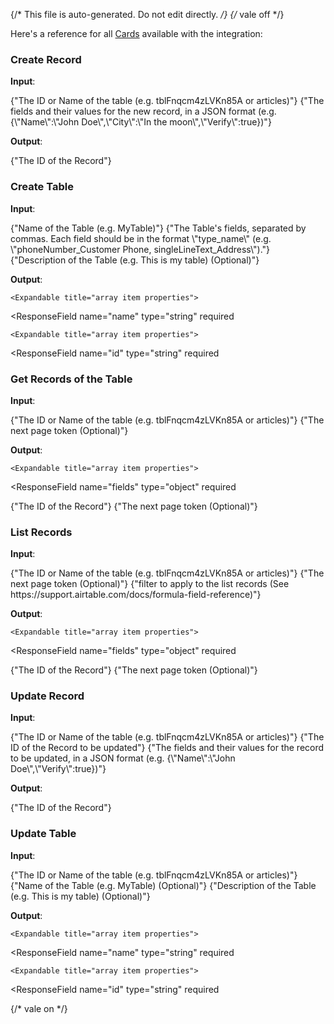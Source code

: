 {/* This file is auto-generated. Do not edit directly. */}
{/* vale off */}

Here's a reference for all [Cards](/learn/reference/cards/introduction) available with the integration:

### Create Record

**Input**:

<Expandable title="input fields">
  <ResponseField
    name="tableIdOrName"
    type="string"
    required
  >
    <span>{"The ID or Name of the table (e.g. tblFnqcm4zLVKn85A or articles)"}</span>
  </ResponseField>
  <ResponseField
    name="fields"
    type="string"
    required
  >
    <span>{"The fields and their values for the new record, in a JSON format (e.g. {\"Name\":\"John Doe\",\"City\":\"In the moon\",\"Verify\":true})"}</span>
  </ResponseField>
</Expandable>

**Output**:

<Expandable title="output">
  <ResponseField
    name="fields"
    type="object"
    required
  >
    
  </ResponseField>
  <ResponseField
    name="id"
    type="string"
    required
  >
    <span>{"The ID of the Record"}</span>
  </ResponseField>
</Expandable>

### Create Table

**Input**:

<Expandable title="input fields">
  <ResponseField
    name="name"
    type="string"
    required
  >
    <span>{"Name of the Table (e.g. MyTable)"}</span>
  </ResponseField>
  <ResponseField
    name="fields"
    type="string"
    required
  >
    <span>{"The Table's fields, separated by commas. Each field should be in the format \"type_name\" (e.g. \"phoneNumber_Customer Phone, singleLineText_Address\")."}</span>
  </ResponseField>
  <ResponseField
    name="description"
    type="string"
  >
    <span>{"Description of the Table (e.g. This is my table) (Optional)"}</span>
  </ResponseField>
</Expandable>

**Output**:

<Expandable title="output">
  <ResponseField
    name="description"
    type="string"
  >
    
  </ResponseField>
  <ResponseField
    name="fields"
    type="array"
    required
  >
    

    <Expandable title="array item properties">
  <ResponseField
    name="name"
    type="string"
    required
  >
    
  </ResponseField>
  <ResponseField
    name="type"
    type="string"
    required
  >
    
  </ResponseField>
    </Expandable>
  </ResponseField>
  <ResponseField
    name="id"
    type="string"
    required
  >
    
  </ResponseField>
  <ResponseField
    name="name"
    type="string"
    required
  >
    
  </ResponseField>
  <ResponseField
    name="primaryFieldId"
    type="string"
    required
  >
    
  </ResponseField>
  <ResponseField
    name="views"
    type="array"
    required
  >
    

    <Expandable title="array item properties">
  <ResponseField
    name="id"
    type="string"
    required
  >
    
  </ResponseField>
  <ResponseField
    name="name"
    type="string"
    required
  >
    
  </ResponseField>
  <ResponseField
    name="type"
    type="string"
    required
  >
    
  </ResponseField>
    </Expandable>
  </ResponseField>
</Expandable>

### Get Records of the Table

**Input**:

<Expandable title="input fields">
  <ResponseField
    name="tableIdOrName"
    type="string"
    required
  >
    <span>{"The ID or Name of the table (e.g. tblFnqcm4zLVKn85A or articles)"}</span>
  </ResponseField>
  <ResponseField
    name="nextToken"
    type="string"
  >
    <span>{"The next page token (Optional)"}</span>
  </ResponseField>
</Expandable>

**Output**:

<Expandable title="output">
  <ResponseField
    name="records"
    type="array"
    required
  >
    

    <Expandable title="array item properties">
  <ResponseField
    name="fields"
    type="object"
    required
  >
    
  </ResponseField>
  <ResponseField
    name="id"
    type="string"
    required
  >
    <span>{"The ID of the Record"}</span>
  </ResponseField>
    </Expandable>
  </ResponseField>
  <ResponseField
    name="nextToken"
    type="string"
  >
    <span>{"The next page token (Optional)"}</span>
  </ResponseField>
</Expandable>

### List Records

**Input**:

<Expandable title="input fields">
  <ResponseField
    name="tableIdOrName"
    type="string"
    required
  >
    <span>{"The ID or Name of the table (e.g. tblFnqcm4zLVKn85A or articles)"}</span>
  </ResponseField>
  <ResponseField
    name="nextToken"
    type="string"
  >
    <span>{"The next page token (Optional)"}</span>
  </ResponseField>
  <ResponseField
    name="filterByFormula"
    type="string"
  >
    <span>{"filter to apply to the list records (See https://support.airtable.com/docs/formula-field-reference)"}</span>
  </ResponseField>
</Expandable>

**Output**:

<Expandable title="output">
  <ResponseField
    name="records"
    type="array"
    required
  >
    

    <Expandable title="array item properties">
  <ResponseField
    name="fields"
    type="object"
    required
  >
    
  </ResponseField>
  <ResponseField
    name="id"
    type="string"
    required
  >
    <span>{"The ID of the Record"}</span>
  </ResponseField>
    </Expandable>
  </ResponseField>
  <ResponseField
    name="nextToken"
    type="string"
  >
    <span>{"The next page token (Optional)"}</span>
  </ResponseField>
</Expandable>

### Update Record

**Input**:

<Expandable title="input fields">
  <ResponseField
    name="tableIdOrName"
    type="string"
    required
  >
    <span>{"The ID or Name of the table (e.g. tblFnqcm4zLVKn85A or articles)"}</span>
  </ResponseField>
  <ResponseField
    name="recordId"
    type="string"
    required
  >
    <span>{"The ID of the Record to be updated"}</span>
  </ResponseField>
  <ResponseField
    name="fields"
    type="string"
    required
  >
    <span>{"The fields and their values for the record to be updated, in a JSON format (e.g. {\"Name\":\"John Doe\",\"Verify\":true})"}</span>
  </ResponseField>
</Expandable>

**Output**:

<Expandable title="output">
  <ResponseField
    name="fields"
    type="object"
    required
  >
    
  </ResponseField>
  <ResponseField
    name="id"
    type="string"
    required
  >
    <span>{"The ID of the Record"}</span>
  </ResponseField>
</Expandable>

### Update Table

**Input**:

<Expandable title="input fields">
  <ResponseField
    name="tableIdOrName"
    type="string"
    required
  >
    <span>{"The ID or Name of the table (e.g. tblFnqcm4zLVKn85A or articles)"}</span>
  </ResponseField>
  <ResponseField
    name="name"
    type="string"
  >
    <span>{"Name of the Table (e.g. MyTable) (Optional)"}</span>
  </ResponseField>
  <ResponseField
    name="description"
    type="string"
  >
    <span>{"Description of the Table (e.g. This is my table) (Optional)"}</span>
  </ResponseField>
</Expandable>

**Output**:

<Expandable title="output">
  <ResponseField
    name="description"
    type="string"
  >
    
  </ResponseField>
  <ResponseField
    name="fields"
    type="array"
    required
  >
    

    <Expandable title="array item properties">
  <ResponseField
    name="name"
    type="string"
    required
  >
    
  </ResponseField>
  <ResponseField
    name="type"
    type="string"
    required
  >
    
  </ResponseField>
    </Expandable>
  </ResponseField>
  <ResponseField
    name="id"
    type="string"
    required
  >
    
  </ResponseField>
  <ResponseField
    name="name"
    type="string"
    required
  >
    
  </ResponseField>
  <ResponseField
    name="primaryFieldId"
    type="string"
    required
  >
    
  </ResponseField>
  <ResponseField
    name="views"
    type="array"
    required
  >
    

    <Expandable title="array item properties">
  <ResponseField
    name="id"
    type="string"
    required
  >
    
  </ResponseField>
  <ResponseField
    name="name"
    type="string"
    required
  >
    
  </ResponseField>
  <ResponseField
    name="type"
    type="string"
    required
  >
    
  </ResponseField>
    </Expandable>
  </ResponseField>
</Expandable>


{/* vale on */}